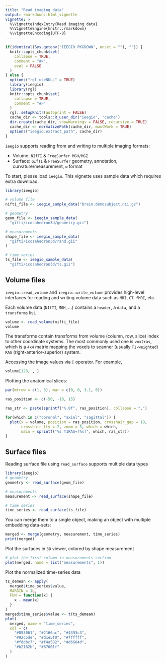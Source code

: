 ```yaml
---
title: "Read imaging data"
output: rmarkdown::html_vignette
vignette: >
  %\VignetteIndexEntry{Read imaging data}
  %\VignetteEngine{knitr::rmarkdown}
  %\VignetteEncoding{UTF-8}
---
```


```r
if(identical(Sys.getenv("IEEGIO_PKGDOWN", unset = ""), "")) {
  knitr::opts_chunk$set(
    collapse = TRUE,
    comment = "#>",
    eval = FALSE
  )
} else {
  options("rgl.useNULL" = TRUE)
  library(ieegio)
  library(rgl)
  knitr::opts_chunk$set(
    collapse = TRUE,
    comment = "#>"
  )
  rgl::setupKnitr(autoprint = FALSE)
  cache_dir <- tools::R_user_dir("ieegio", "cache")
  dir.create(cache_dir, showWarnings = FALSE, recursive = TRUE)
  cache_dir <- normalizePath(cache_dir, mustWork = TRUE)
  options("ieegio.extract_path", cache_dir)
}

```

`ieegio` supports reading from and writing to multiple imaging formats:

* Volume: `NIfTI` & `FreeSurfer MGH/MGZ`
* Surface: `GIfTI` & `FreeSurfer` geometry, annotation, curvature/measurement, `w` format

To start, please load `ieegio`. This vignette uses sample data which requires extra download.


```r
library(ieegio)

# volume file
nifti_file <- ieegio_sample_data("brain.demosubject.nii.gz")

# geometry
geom_file <- ieegio_sample_data(
  "gifti/icosahedron3d/geometry.gii")

# measurements
shape_file <- ieegio_sample_data(
  "gifti/icosahedron3d/rand.gii"
)

# time series
ts_file <- ieegio_sample_data(
  "gifti/icosahedron3d/ts.gii")

```


## Volume files

`ieegio::read_volume` and `ieegio::write_volume` provides high-level interfaces for reading and writing volume data such as `MRI`, `CT`. `fMRI`, etc.

Each volume data (`NIfTI`, `MGH`, ...) contains a `header`, a `data`, and a `transforms` list.

```r
volume <- read_volume(nifti_file)
volume
```

The transforms contain transforms from volume (column, row, slice) index to other coordinate systems. The most commonly used one is `vox2ras`, which is a `4x4` matrix mapping the voxels to scanner (usually `T1-weighted`) `RAS` (right-anterior-superior) system.

Accessing the image values via `[` operator. For example,

``` r
volume[128, , ]
```

Plotting the anatomical slices:

```r
par(mfrow = c(1, 3), mar = c(0, 0, 3.1, 0))

ras_position <- c(-50, -10, 15)

ras_str <- paste(sprintf("%.0f", ras_position), collapse = ",")

for(which in c("coronal", "axial", "sagittal")) {
  plot(x = volume, position = ras_position, crosshair_gap = 10,
       crosshair_lty = 2, zoom = 3, which = which,
       main = sprintf("%s T1RAS=[%s]", which, ras_str))
}

```

## Surface files

Reading surface file using `read_surface` supports multiple data types


```r
library(ieegio)
# geometry
geometry <- read_surface(geom_file)

# measurements
measurement <- read_surface(shape_file)

# time series
time_series <- read_surface(ts_file)
```

You can merge them to a single object, making an object with multiple embedding data-sets:

```r
merged <- merge(geometry, measurement, time_series)
print(merged)
```

Plot the surfaces in `3D` viewer, colored by shape measurement

```r
# plot the first column in measurements section
plot(merged, name = list("measurements", 1))
```

Plot the normalized time-series data

```r
ts_demean <- apply(
  merged$time_series$value,
  MARGIN = 1L,
  FUN = function(x) {
    x - mean(x)
  }
)
merged$time_series$value <- t(ts_demean)
plot(
  merged, name = "time_series",
  col = c(
    "#053061", "#2166ac", "#4393c3",
    "#92c5de", "#d1e5f0", "#ffffff",
    "#fddbc7", "#f4a582", "#d6604d",
    "#b2182b", "#67001f"
  )
)
```


